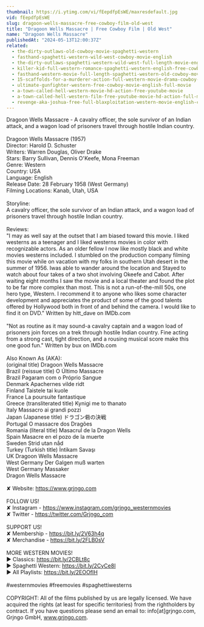 ```yaml
---
thumbnail: https://i.ytimg.com/vi/fEepdfpEsWE/maxresdefault.jpg
vid: fEepdfpEsWE
slug: dragoon-wells-massacre-free-cowboy-film-old-west
title: "Dragoon Wells Massacre | Free Cowboy Film | Old West"
name: "Dragoon Wells Massacre"
publishedAt: "2024-05-13T12:00:37Z"
related:
  - the-dirty-outlaws-old-cowboy-movie-spaghetti-western
  - fasthand-spaghetti-western-wild-west-cowboy-movie-english
  - the-dirty-outlaws-spaghetti-western-wild-west-full-length-movie-english
  - killer-kid-full-western-romance-spaghetti-western-english-free-cowboy-film
  - fasthand-western-movie-full-length-spaghetti-western-old-cowboy-movie-wild-west
  - 15-scaffolds-for-a-murderer-action-full-western-movie-drama-cowboy-film-english
  - ultimate-gunfighter-western-free-cowboy-movie-english-full-movie
  - a-town-called-hell-western-movie-hd-action-free-youtube-movie
  - a-town-called-hell-western-film-free-youtube-movie-hd-action-full-movie
  - revenge-aka-joshua-free-full-blaxploitation-western-movie-english-classic-feature-film
---
```


Dragoon Wells Massacre - A cavalry officer, the sole survivor of an Indian attack, and a wagon load of prisoners travel through hostile Indian country.<br />
<br />
Dragoon Wells Massacre (1957)<br />
Director: Harold D. Schuster <br />
Writers: Warren Douglas, Oliver Drake <br />
Stars: Barry Sullivan, Dennis O'Keefe, Mona Freeman<br />
Genre: Western<br />
Country: USA<br />
Language: English<br />
Release Date: 28 February 1958 (West Germany) <br />
Filming Locations: Kanab, Utah, USA<br />
<br />
Storyline:<br />
A cavalry officer, the sole survivor of an Indian attack, and a wagon load of prisoners travel through hostile Indian country.<br />
<br />
Reviews:<br />
"I may as well say at the outset that I am biased toward this movie. I liked westerns as a teenager and I liked westerns movies in color with recognizable actors. As an older fellow I now like mostly black and white movies westerns included. I stumbled on the production company filming this movie while on vacation with my folks in southern Utah desert in the summer of 1956. Iwas able to wander around the location and Stayed to watch about four takes of a two shot involving Okeefe and Cabot. After waiting eight months I saw the movie and a local theater and found the plot to be far more complex than most. This is not a run-of-the-mill 50s, one hero type, Western. I recommend it to anyone who likes some character development and appreciates the product of some of the good talents offered by Hollywood both in front of and behind the camera. I would like to find it on DVD." Written by hitt_dave on IMDb.com <br />
<br />
"Not as routine as it may sound-a cavalry captain and a wagon load of prisoners join forces on a trek through hostile Indian country. Fine acting from a strong cast, tight direction, and a rousing musical score make this one good fun." Written by bux on IMDb.com <br />
<br />
Also Known As (AKA):<br />
(original title) Dragoon Wells Massacre<br />
Brazil (reissue title) O Último Massacre<br />
Brazil Pagaram com o Próprio Sangue<br />
Denmark Apachernes vilde ridt<br />
Finland Taistele tai kuole<br />
France La poursuite fantastique<br />
Greece (transliterated title) Kynigi me to thanato<br />
Italy Massacro ai grandi pozzi<br />
Japan (Japanese title) ドラゴン砦の決戦<br />
Portugal O massacre dos Dragões<br />
Romania (literal title) Masacrul de la Dragon Wells<br />
Spain Masacre en el pozo de la muerte<br />
Sweden Strid utan nåd<br />
Turkey (Turkish title) İntikam Savaşı<br />
UK Dragoon Wells Massacre<br />
West Germany Der Galgen muß warten<br />
West Germany Massaker<br />
Dragon Wells Massacre<br />
<br />
✘ Website: https://www.grjngo.com<br />
<br />
FOLLOW US!<br />
✘ Instagram - https://www.instagram.com/grjngo_westernmovies<br />
✘ Twitter - https://twitter.com/Grjngo_com<br />
<br />
SUPPORT US!<br />
✘ Membership - https://bit.ly/2V63h4q<br />
✘ Merchandise - https://bit.ly/2FLB0sV<br />
<br />
MORE WESTERN MOVIES! <br />
► Classics: https://bit.ly/2CBLt8c <br />
► Spaghetti Western: https://bit.ly/2CyCe8I <br />
► All Playlists: https://bit.ly/2EOOfIH <br />
<br />
#westernmovies #freemovies #spaghettiwesterns<br />
<br />
COPYRIGHT: All of the films published by us are legally licensed. We have acquired the rights (at least for specific territories) from the rightholders by contract. If you have questions please send an email to: info[at]grjngo.com, Grjngo GmbH, www.grjngo.com.